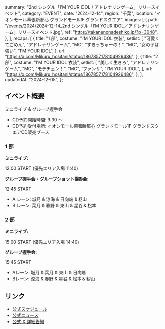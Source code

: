   summary: "2nd シングル「I’M YOUR IDOL / アドレナリンゲーム」リリースイベント",
  category: "EVENT",
  date: "2024-12-14",
  region: "千葉",
  location: "イオンモール幕張新都心 グランドモール1F グランドスクエア",
  images: [
    {
      path: "/events/2024/2024-12-14_2nd シングル「I’M YOUR IDOL／アドレナリンゲーム」リリースイベント.jpg",
      ref: "https://takanenonadeshiko.jp/?p=3048",
    },
  ],
  recaps: [
    {
      title: "1 部",
      costume: "I’M YOUR IDOL 衣装",
      setlist: [
        "可愛くてごめん",
        "アドレナリンゲーム",
        "MC",
        "すきっちゅーの！",
        "MC",
        "女の子は強い",
        "I’M YOUR IDOL",
      ],
      url: "https://x.com/Mikuru_hositani/status/1867857178104926486",
    },
    {
      title: "2 部",
      costume: "I’M YOUR IDOL 衣装",
      setlist: [
        "美しく生きろ",
        "アドレナリンゲーム",
        "MC",
        "モテチェン！",
        "MC",
        "ファンサ",
        "I’M YOUR IDOL",
      ],
      url: "https://x.com/Mikuru_hositani/status/1867857178104926486",
    },
  ],
  updatedAt: "2024-12-05",
};

## イベント概要

ミニライブ & グループ握手会

- CD予約開始時間: 9:30 〜
- CD予約受付場所: イオンモール幕張新都心 グランドモール1F グランドスクエアCD販売ブース

### 1 部

**ミニライブ:**

12:00 START (優先エリア入場 11:40)

**グループ握手会・グループショット撮影会:**

12:45 START

- A レーン: 城月 & 涼海 & 日向端 & 籾山
- B レーン: 葉月 & 春野 & 東山 & 星谷 & 松本

### 2 部

**ミニライブ:**

15:00 START (優先エリア入場 14:40)

**グループ握手会:**

15:45 START

- Aレーン: 城月 & 葉月 & 東山 & 日向端
- Bレーン: 涼海 & 春野 & 星谷 & 松本 & 籾山

## リンク

- [公式スケジュール](https://takanenonadeshiko.jp/?p=2892)
- [公式ニュース](https://takanenonadeshiko.jp/?p=3048)
- [公式 X 詳細告知](https://x.com/takanenofficial/status/1864642165261127840)
